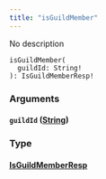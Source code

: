 ```yaml
---
title: "isGuildMember"
---
```


No description

```
isGuildMember(
  guildId: String!
): IsGuildMemberResp!

```

### Arguments[](#arguments "Direct link to heading")

#### `guildId` ([String](/developer/graphql-api/references/scalars/string))[](#guildid-string "Direct link to heading")

### Type[](#type "Direct link to heading")

#### [IsGuildMemberResp](/developer/graphql-api/references/objects/is-guild-member-resp)[](#isguildmemberresp "Direct link to heading")